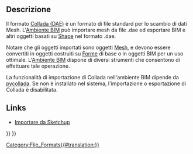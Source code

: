 <languages/>

{{Docnav/it
|[[Arch_IFC/it|IFC]]
|[[Arch_OBJ/it|OBJ]]
|[[BIM_Workbench/it|BIM]]
|IconL=
|IconR=
|IconC=Workbench_BIM.svg
}}

{{TOCright}}

<span id="Description"></span>
== Descrizione ==

Il formato [https://en.wikipedia.org/wiki/COLLADA Collada (DAE)] è un formato di file standard per lo scambio di dati Mesh. L'[[BIM_Workbench/it|Ambiente BIM]] può importare mesh da file .dae ed esportare BIM e altri oggetti basati su [[Part_Workbench/it|Shape]] nel formato .dae.

Notare che gli oggetti importati sono oggetti [[Mesh_Workbench/it|Mesh]], e devono essere convertiti in oggetti costruiti su [[Shape/it|Forme]] di base o in oggetti BIM per un uso ottimale. L'[[BIM_Workbench/it|Ambiente BIM]] dispone di diversi strumenti che consentono di effettuare tale operazione.

La funzionalità di importazione di Collada nell'ambiente BIM dipende da [https://pycollada.github.io/ pycollada]. Se non è installato nel sistema, l'importazione o esportazione di Collada è disabilitata.

==Links==

* [[Importing_From_Sketchup/it|Importare da Sketchup]]


{{Docnav/it
|[[Arch_IFC/it|IFC]]
|[[Arch_OBJ/it|OBJ]]
|[[BIM_Workbench/it|BIM]]
|IconL=
|IconR=
|IconC=Workbench_BIM.svg
}}

{{BIM_Tools_navi{{#translation:}}}}
{{Userdocnavi{{#translation:}}}}
[[Category:File_Formats{{#translation:}}]]